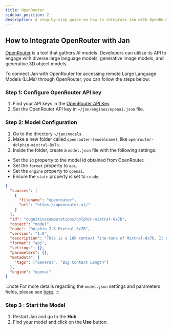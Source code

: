 ```yaml
---
title: OpenRouter
sidebar_position: 2
description: A step-by-step guide on how to integrate Jan with OpenRouter.
---
```


<head>
    <title>OpenRouter</title>
    <meta name="description" content="A step-by-step guide on how to integrate Jan with OpenRouter. Learn how to configure the OpenRouter API key, set up model configuration, and start using remote Large Language Models (LLMs) through OpenRouter with Jan.">
    <meta name="keywords" content="Jan AI, Jan, ChatGPT alternative, local AI, private AI, conversational AI, no-subscription fee, large language model, OpenRouter integration">
    <meta property="og:title" content="OpenRouter">
    <meta property="og:description" content="A step-by-step guide on how to integrate Jan with OpenRouter. Learn how to configure the OpenRouter API key, set up model configuration, and start using remote Large Language Models (LLMs) through OpenRouter with Jan.">
    <meta property="og:url" content="https://yourwebsite.com/guides/integration/openrouter">
    <meta name="twitter:card" content="summary">
    <meta name="twitter:title" content="OpenRouter">
    <meta name="twitter:description" content="A step-by-step guide on how to integrate Jan with OpenRouter. Learn how to configure the OpenRouter API key, set up model configuration, and start using remote Large Language Models (LLMs) through OpenRouter with Jan.">
</head>

## How to Integrate OpenRouter with Jan

[OpenRouter](https://openrouter.ai/docs#quick-start) is a tool that gathers AI models. Developers can utilize its API to engage with diverse large language models, generative image models, and generative 3D object models.

To connect Jan with OpenRouter for accessing remote Large Language Models (LLMs) through OpenRouter, you can follow the steps below:

### Step 1: Configure OpenRouter API key

1. Find your API keys in the [OpenRouter API Key](https://openrouter.ai/keys).
2. Set the OpenRouter API key in `~/jan/engines/openai.json` file.

### Step 2: Model Configuration

1. Go to the directory `~/jan/models`.
2. Make a new folder called `openrouter-(modelname)`, like `openrouter-dolphin-mixtral-8x7b`.
3. Inside the folder, create a `model.json` file with the following settings:
  - Set the `id` property to the model id obtained from OpenRouter.
  - Set the `format` property to `api`.
  - Set the `engine` property to `openai`.
  - Ensure the `state` property is set to `ready`.

```json title="~/jan/models/openrouter-dolphin-mixtral-8x7b/model.json"
{
  "sources": [
    {
      "filename": "openrouter",
      "url": "https://openrouter.ai/"
    }
  ],
  "id": "cognitivecomputations/dolphin-mixtral-8x7b",
  "object": "model",
  "name": "Dolphin 2.6 Mixtral 8x7B",
  "version": "1.0",
  "description": "This is a 16k context fine-tune of Mixtral-8x7b. It excels in coding tasks due to extensive training with coding data and is known for its obedience, although it lacks DPO tuning. The model is uncensored and is stripped of alignment and bias. It requires an external alignment layer for ethical use. Users are cautioned to use this highly compliant model responsibly, as detailed in a blog post about uncensored models at erichartford.com/uncensored-models.",
  "format": "api",
  "settings": {},
  "parameters": {},
  "metadata": {
    "tags": ["General", "Big Context Length"]
  },
  "engine": "openai"
}
```

:::note
For more details regarding the `model.json` settings and parameters fields,  please see [here](../models/integrate-remote.mdx#modeljson).
:::
 
### Step 3 : Start the Model
1. Restart Jan and go to the **Hub**. 
2. Find your model and click on the **Use** button.